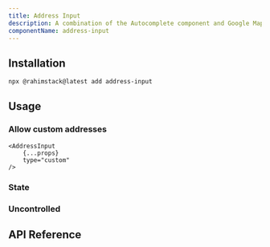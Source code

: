 ```yaml
---
title: Address Input
description: A combination of the Autocomplete component and Google Maps API to provide address suggestions.
componentName: address-input
---
```


<ComponentPreview name="address-input-demo" />

## Installation

```bash
npx @rahimstack@latest add address-input
```
## Usage

### Allow custom addresses

<ComponentPreview name="address-input-custom-demo" />

```tsx {3}
<AddressInput
    {...props}
    type="custom"
/>
```

### State

<ComponentPreview name="address-input-state-demo" />

### Uncontrolled

<ComponentPreview name="address-input-uncontrolled-demo" />


## API Reference

<ComponentAnatomy name="address-input" />
